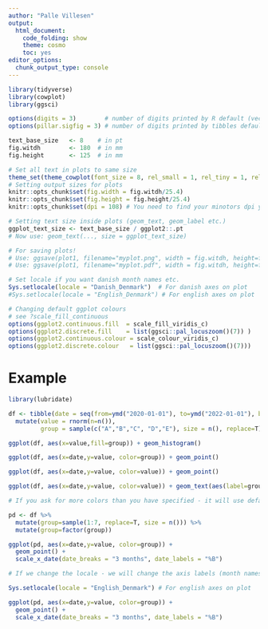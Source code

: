 ---
author: "Palle Villesen"
output: 
  html_document:
    code_folding: show
    theme: cosmo
    toc: yes
editor_options: 
  chunk_output_type: console
---

```{r}
library(tidyverse)
library(cowplot)
library(ggsci)

options(digits = 3)        # number of digits printed by R default (vectors, data.frames, lists)
options(pillar.sigfig = 3) # number of digits printed by tibbles default.

text_base_size   <- 8    # in pt
fig.witdh        <- 180  # in mm
fig.height       <- 125  # in mm

# Set all text in plots to same size
theme_set(theme_cowplot(font_size = 8, rel_small = 1, rel_tiny = 1, rel_large = 1))
# Setting output sizes for plots
knitr::opts_chunk$set(fig.width = fig.witdh/25.4)
knitr::opts_chunk$set(fig.height = fig.height/25.4)
knitr::opts_chunk$set(dpi = 108) # You need to find your minotors dpi yourself.

# Setting text size inside plots (geom_text, geom_label etc.)
ggplot_text_size <- text_base_size / ggplot2::.pt
# Now use: geom_text(..., size = ggplot_text_size)

# For saving plots!
# Use: ggsave(plot1, filename="myplot.png", width = fig.witdh, height=fig.height, units = "mm")
# Use: ggsave(plot1, filename="myplot.pdf", width = fig.witdh, height=fig.height, units = "mm")

# Set locale if you want danish month names etc.
Sys.setlocale(locale = "Danish_Denmark")  # For danish axes on plot
#Sys.setlocale(locale = "English_Denmark") # For english axes on plot

# Changing default ggplot colours
# see ?scale_fill_continuous
options(ggplot2.continuous.fill  = scale_fill_viridis_c)    
options(ggplot2.discrete.fill    = list(ggsci::pal_locuszoom()(7)) )
options(ggplot2.continuous.colour = scale_colour_viridis_c)
options(ggplot2.discrete.colour   = list(ggsci::pal_locuszoom()(7)))

```

# Example

```{r}

library(lubridate)

df <- tibble(date = seq(from=ymd("2020-01-01"), to=ymd("2022-01-01"), by=1)) %>%
  mutate(value = rnorm(n=n()),
         group = sample(c("A","B","C", "D","E"), size = n(), replace=T))

ggplot(df, aes(x=value,fill=group)) + geom_histogram()

ggplot(df, aes(x=date,y=value, color=group)) + geom_point()

ggplot(df, aes(x=date,y=value, color=value)) + geom_point()

ggplot(df, aes(x=date,y=value, color=value)) + geom_text(aes(label=group), size = ggplot_text_size)

# If you ask for more colors than you have specified - it will use default ggplot

pd <- df %>% 
  mutate(group=sample(1:7, replace=T, size = n())) %>%
  mutate(group=factor(group))

ggplot(pd, aes(x=date,y=value, color=group)) + 
  geom_point() +
  scale_x_date(date_breaks = "3 months", date_labels = "%B")

# If we change the locale - we will change the axis labels (month names)

Sys.setlocale(locale = "English_Denmark") # For english axes on plot

ggplot(pd, aes(x=date,y=value, color=group)) + 
  geom_point() +
  scale_x_date(date_breaks = "3 months", date_labels = "%B")


```

